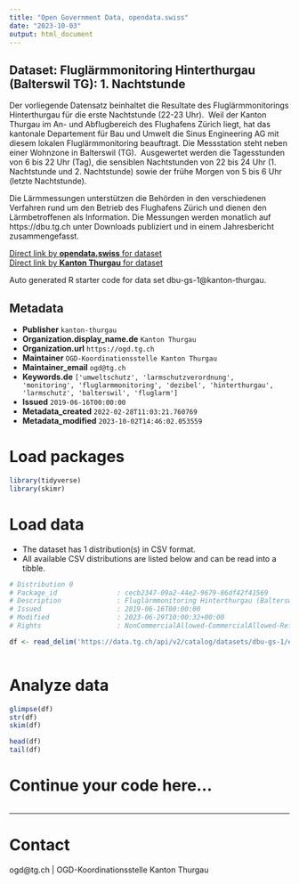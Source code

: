 ```yaml
---
title: "Open Government Data, opendata.swiss"
date: "2023-10-03"
output: html_document
---
```


## Dataset: Fluglärmmonitoring Hinterthurgau (Balterswil TG): 1. Nachtstunde

Der vorliegende Datensatz beinhaltet die Resultate des Fluglärmmonitorings Hinterthurgau für die erste Nachtstunde (22-23 Uhr).  Weil der Kanton Thurgau im An- und Abflugbereich des Flughafens Zürich liegt, hat das kantonale Departement für Bau und Umwelt die Sinus Engineering AG mit diesem lokalen Fluglärmmonitoring beauftragt. Die Messstation steht neben einer Wohnzone in Balterswil (TG). 
Ausgewertet werden die Tagesstunden von 6 bis 22 Uhr (Tag), die sensiblen Nachtstunden von 22 bis 24 Uhr (1. Nachtstunde und 2. Nachtstunde) sowie der frühe Morgen von 5 bis 6 Uhr (letzte Nachtstunde).

Die Lärmmessungen unterstützen die Behörden in den verschiedenen Verfahren rund um den Betrieb des Flughafens Zürich und dienen den Lärmbetroffenen als Information. Die Messungen werden monatlich auf https://dbu.tg.ch unter Downloads publiziert und in einem Jahresbericht
zusammengefasst.

[Direct link by **opendata.swiss** for dataset](https://opendata.swiss/de/dataset/fluglarmmonitoring-hinterthurgau-balterswil-tg-1-nachtstunde)<br>
[Direct link by **Kanton Thurgau** for dataset](https://data.tg.ch/explore/dataset/dbu-gs-1/)

Auto generated R starter code for data set dbu-gs-1@kanton-thurgau.

## Metadata

- **Publisher** `kanton-thurgau`
- **Organization.display_name.de** `Kanton Thurgau`
- **Organization.url** `https://ogd.tg.ch`
- **Maintainer** `OGD-Koordinationsstelle Kanton Thurgau`
- **Maintainer_email** `ogd@tg.ch`
- **Keywords.de** `['umweltschutz', 'larmschutzverordnung', 'monitoring', 'fluglarmmonitoring', 'dezibel', 'hinterthurgau', 'larmschutz', 'balterswil', 'fluglarm']`
- **Issued** `2019-06-16T00:00:00`
- **Metadata_created** `2022-02-28T11:03:21.760769`
- **Metadata_modified** `2023-10-02T14:46:02.053559`


# Load packages

```r

library(tidyverse)
library(skimr)

```

# Load data

-   The dataset has 1 distribution(s) in CSV format.
-   All available CSV distributions are listed below and can be read into a tibble.

```r

# Distribution 0
# Package_id               : cecb2347-09a2-44e2-9679-86df42f41569
# Description              : Fluglärmmonitoring Hinterthurgau (Balterswil TG): 1. Nachtstunde (csv)
# Issued                   : 2019-06-16T00:00:00
# Modified                 : 2023-06-29T10:00:32+00:00
# Rights                   : NonCommercialAllowed-CommercialAllowed-ReferenceRequired

df <- read_delim('https://data.tg.ch/api/v2/catalog/datasets/dbu-gs-1/exports/csv')



```

# Analyze data

```r

glimpse(df)
str(df)
skim(df)

head(df)
tail(df)

```

# Continue your code here...

```r

```

------------------------------------------------------------------------

# Contact

ogd@tg.ch | OGD-Koordinationsstelle Kanton Thurgau
